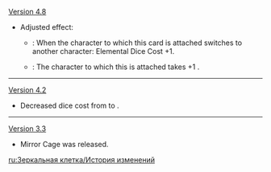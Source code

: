 {{Change History/Header}}
[[Version 4.8]]
* Adjusted effect:
** {{color|Old}}: When the character to which this card is attached switches to another character: Elemental Dice Cost +1.
** {{color|New}}: The character to which this is attached takes +1 {{color|Hydro DMG}}.
----
[[Version 4.2]]
* Decreased dice cost from {{TCG Cost|4|Hydro}} to {{TCG Cost|3|Hydro}}.
----
[[Version 3.3]]
* Mirror Cage was released.
<noinclude>
[[ru:Зеркальная клетка/История изменений]]
</noinclude>